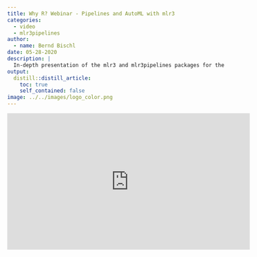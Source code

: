 ```yaml
---
title: Why R? Webinar - Pipelines and AutoML with mlr3
categories:
  - video
  - mlr3pipelines
author:
  - name: Bernd Bischl
date: 05-28-2020
description: |
  In-depth presentation of the mlr3 and mlr3pipelines packages for the Why R? 2020 Webinar Series.
output:
  distill::distill_article:
    toc: true
    self_contained: false
image: ../../images/logo_color.png
---
```


<iframe width="560" height="315" src="https://www.youtube.com/embed/4r8K3GO5wk4?rel=0" frameborder="0" allowfullscreen></iframe>
